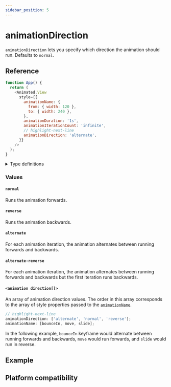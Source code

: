 ```yaml
---
sidebar_position: 5
---
```


# animationDirection

`animationDirection` lets you specify which direction the animation should run. Defaults to `normal`.


<InteractiveExample
  src={AnimationDirectionBasicSrc}
  component={AnimationDirectionBasic}
/>

## Reference

```javascript
function App() {
  return (
    <Animated.View
      style={{
        animationName: {
          from: { width: 120 },
          to: { width: 240 },
        },
        animationDuration: '1s',
        animationIterationCount: 'infinite',
        // highlight-next-line
        animationDirection: 'alternate',
      }}
    />
  );
}
```

<details>
<summary>Type definitions</summary>

```typescript
type CSSAnimationDirection =
  | 'normal'
  | 'reverse'
  | 'alternate'
  | 'alternate-reverse';

animationDirection: CSSAnimationDirection | CSSAnimationDirection[];
```

</details>

### Values

#### `normal`

Runs the animation forwards.

#### `reverse`

Runs the animation backwards.

#### `alternate`

For each animation iteration, the animation alternates between running forwards and backwards.

#### `alternate-reverse`

For each animation iteration, the animation alternates between running forwards and backwards but the first iteration runs backwards.

#### `<animation direction[]>`

An array of animation direction values. The order in this array corresponds to the array of style properties passed to the [`animationName`](/docs/next/css-animations/animation-name).

```typescript
// highlight-next-line
animationDirection: ['alternate', 'normal', 'reverse'];
animationName: [bounceIn, move, slide];
```

In the following example, `bounceIn` keyframe would alternate between running forwards and backwards, `move` would run forwards, and `slide` would run in reverse.

## Example


<InteractiveExample
  src={AnimationDirectionSrc}
  component={AnimationDirection}
/>

## Platform compatibility

<PlatformCompatibility android ios web />
